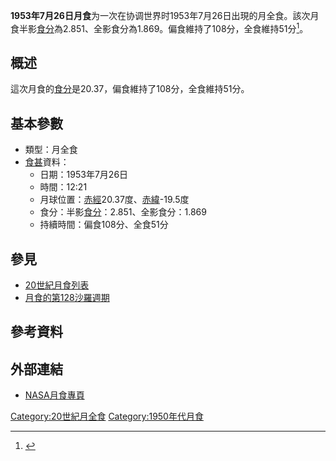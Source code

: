 {{Notability|time=2022-05-10T08:15:26+00:00}}
{{Infobox lunar eclipse
| date        = 1953年7月26日
| time        = 12:21
| nature     = 月全食
| saros       = 128
| gamma           = -0.007
| magnitude      = 半影食分：2.851<br/>全影食分：1.869
| par_duration   = 108分
| tot_duration    = 51分
| chart               = Lunar eclipse chart close-1953Jul26.png
}}
'''1953年7月26日月食'''为一次在协调世界时1953年7月26日出現的月全食。該次月食半影[[食分|食分]]為2.851、全影食分為1.869。偏食維持了108分，全食維持51分<ref name="nasa_catalog_list">{{cite web|url=http://eclipse.gsfc.nasa.gov/LEcat/LE1901-2000.html|title=Lunar Eclipses: 1901 to 2000|language=en|publisher=[[NASA|NASA]]|archiveurl=https://web.archive.org/web/20080331031357/http://eclipse.gsfc.nasa.gov/LEcat/LE1901-2000.html|archivedate=2008-03-31|deadurl=yes|accessdate=2016-09-10}}</ref>。

== 概述 ==
這次月食的[[食分|食分]]是20.37，偏食維持了108分，全食維持51分。

== 基本參數 ==
{{NoteUTC}}
* 類型：月全食
*[[食甚|食甚]]資料：
** 日期：1953年7月26日
** 時間：12:21
** 月球位置：[[赤經|赤經]]20.37度、[[赤緯|赤緯]]-19.5度
** 食分：半影[[食分|食分]]：2.851、全影食分：1.869
** 持續時間：偏食108分、全食51分

== 參見 ==
{{portal box|天文學}}
* [[20世紀月食列表|20世紀月食列表]]
* [[月食的第128沙羅週期|月食的第128沙羅週期]]

== 參考資料 ==
{{reflist}}

== 外部連結 ==
* [http://eclipse.gsfc.nasa.gov/lunar.html NASA月食專頁]{{Wayback|url=http://eclipse.gsfc.nasa.gov/lunar.html |date=20181231235927 }}{{en icon}}
{{Lunar-eclipse-stub}}
{{月食}}

[[Category:20世紀月全食|Category:20世紀月全食]]
[[Category:1950年代月食|Category:1950年代月食]]